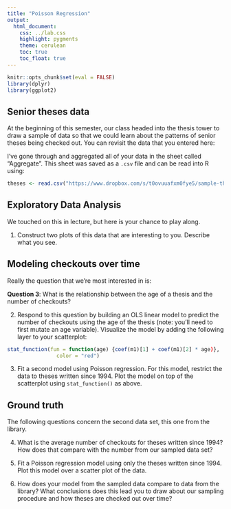 ```yaml
---
title: "Poisson Regression"
output:
  html_document:
    css: ../lab.css
    highlight: pygments
    theme: cerulean
    toc: true
    toc_float: true
---
```


```r
knitr::opts_chunk$set(eval = FALSE)
library(dplyr)
library(ggplot2)
```

## Senior theses data

At the beginning of this semester, our class headed into the thesis tower to draw a sample of data so that we could learn about the patterns of senior theses being checked out. You can revisit the data that you entered here:

[](https://docs.google.com/spreadsheets/d/1rU4Q0JKf1ufdmnR0DIQf16IjkSmQyI_Ek73SknkopYI/edit#gid=411307732)

I've gone through and aggregated all of your data in the sheet called "Aggregate". This sheet was saved as a `.csv` file and can be read into R using:

```r
theses <- read.csv("https://www.dropbox.com/s/t0ovuuafxm0fye5/sample-theses.csv?dl=1")
```


## Exploratory Data Analysis

We touched on this in lecture, but here is your chance to play along.

1. Construct two plots of this data that are interesting to you. Describe what you see.

## Modeling checkouts over time

Really the question that we're most interested in is:

**Question 3**: What is the relationship between the age of a thesis and the number of checkouts?

2. Respond to this question by building an OLS linear model to predict the number of checkouts using the age of the thesis (note: you'll need to first mutate an age variable). Visualize the model by adding the following layer to your scatterplot:

```r
stat_function(fun = function(age) {coef(m1)[1] + coef(m1)[2] * age)},
                color = "red")
```


3. Fit a second model using Poisson regression. For this model, restrict the data to theses written since 1994. Plot the model on top of the scatterplot using `stat_function()` as above.


## Ground truth

The following questions concern the second data set, this one from the library.

4. What is the average number of checkouts for theses written since 1994? How does that compare with the number from our sampled data set?

5. Fit a Poisson regression model using only the theses written since 1994. Plot this model over a scatter plot of the data.

6. How does your model from the sampled data compare to data from the library? What conclusions does this lead you to draw about our sampling procedure and how theses are checked out over time?